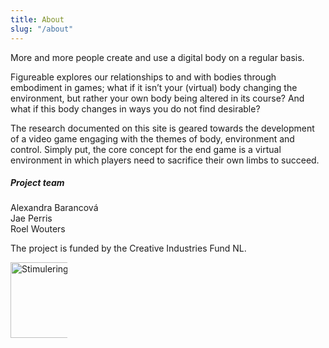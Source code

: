 ---
title: About
slug: "/about"
---

More and more people create and use a digital body on a regular basis.

Figureable explores our relationships to and with bodies through embodiment in games; what if it isn’t your (virtual) body changing the environment, but rather your own body being altered in its course? And what if this body changes in ways you do not find desirable?

The research documented on this site is geared towards the development of a video game engaging with the themes of body, environment and control. Simply put, the core concept for the end game is a virtual environment in which players need to sacrifice their own limbs to succeed.

##### Project team
Alexandra Barancová  
Jae Perris  
Roel Wouters

The project is funded by the Creative Industries Fund NL.

<div style="width: 18%"> <img
 src="fund_logo_3.jpg"
 width="200"
 height="121"
 alt="Stimuleringsfonds"
 /> </div>